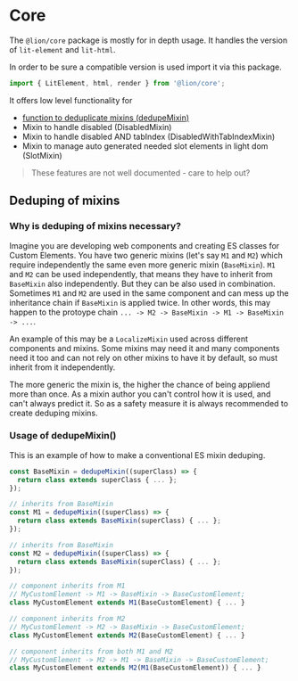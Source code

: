 
<Meta title="Others/System/Core" />

# Core

The `@lion/core` package is mostly for in depth usage.
It handles the version of `lit-element` and `lit-html`.

In order to be sure a compatible version is used import it via this package.

```js
import { LitElement, html, render } from '@lion/core';
```

It offers low level functionality for

- [function to deduplicate mixins (dedupeMixin)](#deduping-of-mixins)
- Mixin to handle disabled (DisabledMixin)
- Mixin to handle disabled AND tabIndex (DisabledWithTabIndexMixin)
- Mixin to manage auto generated needed slot elements in light dom (SlotMixin)


> These features are not well documented - care to help out?

## Deduping of mixins

### Why is deduping of mixins necessary?

Imagine you are developing web components and creating ES classes for Custom Elements. You have two generic mixins (let's say `M1` and `M2`) which require independently the same even more generic mixin (`BaseMixin`). `M1` and `M2` can be used independently, that means they have to inherit from `BaseMixin` also independently. But they can be also used in combination. Sometimes `M1` and `M2` are used in the same component and can mess up the inheritance chain if `BaseMixin` is applied twice.
In other words, this may happen to the protoype chain `... -> M2 -> BaseMixin -> M1 -> BaseMixin -> ...`.

An example of this may be a `LocalizeMixin` used across different components and mixins. Some mixins may need it and many components need it too and can not rely on other mixins to have it by default, so must inherit from it independently.

The more generic the mixin is, the higher the chance of being appliend more than once. As a mixin author you can't control how it is used, and can't always predict it. So as a safety measure it is always recommended to create deduping mixins.

### Usage of dedupeMixin()

This is an example of how to make a conventional ES mixin deduping.

```js
const BaseMixin = dedupeMixin((superClass) => {
  return class extends superClass { ... };
});

// inherits from BaseMixin
const M1 = dedupeMixin((superClass) => {
  return class extends BaseMixin(superClass) { ... };
});

// inherits from BaseMixin
const M2 = dedupeMixin((superClass) => {
  return class extends BaseMixin(superClass) { ... };
});

// component inherits from M1
// MyCustomElement -> M1 -> BaseMixin -> BaseCustomElement;
class MyCustomElement extends M1(BaseCustomElement) { ... }

// component inherits from M2
// MyCustomElement -> M2 -> BaseMixin -> BaseCustomElement;
class MyCustomElement extends M2(BaseCustomElement) { ... }

// component inherits from both M1 and M2
// MyCustomElement -> M2 -> M1 -> BaseMixin -> BaseCustomElement;
class MyCustomElement extends M2(M1(BaseCustomElement)) { ... }
```
